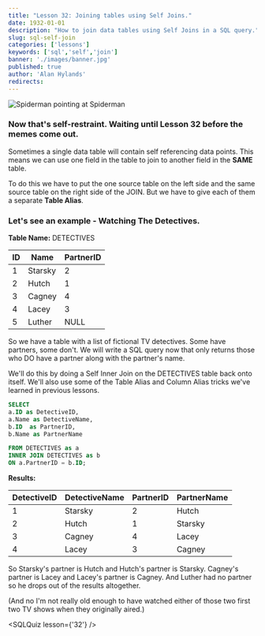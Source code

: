 ```yaml
---
title: "Lesson 32: Joining tables using Self Joins."
date: 1932-01-01
description: "How to join data tables using Self Joins in a SQL query."
slug: sql-self-join
categories: ['lessons']
keywords: ['sql','self','join']
banner: './images/banner.jpg'
published: true
author: 'Alan Hylands'
redirects:
---
```


![Spiderman pointing at Spiderman](./spiderman-point-self.jpg)

### Now that's self-restraint. Waiting until Lesson 32 before the memes come out.

Sometimes a single data table will contain self referencing data points. This means we can use one field in the table to join to another field in the **SAME** table.

To do this we have to put the one source table on the left side and the same source table on the right side of the JOIN. But we have to give each of them a separate **Table Alias**.

### Let's see an example - Watching The Detectives.

**Table Name:** DETECTIVES

|ID|Name|PartnerID|
|---|---|---|
|1|Starsky|2|
|2|Hutch|1|
|3|Cagney|4|
|4|Lacey|3|
|5|Luther|NULL|

So we have a table with a list of fictional TV detectives. Some have partners, some don't. We will write a SQL query now that only returns those who DO have a partner along with the partner's name.

We'll do this by doing a Self Inner Join on the DETECTIVES table back onto itself. We'll also use some of the Table Alias and Column Alias tricks we've learned in previous lessons.

```sql
SELECT
a.ID as DetectiveID,
a.Name as DetectiveName,
b.ID  as PartnerID,
b.Name as PartnerName 

FROM DETECTIVES as a  
INNER JOIN DETECTIVES as b 
ON a.PartnerID = b.ID;
```

**Results:**

|DetectiveID|DetectiveName|PartnerID|PartnerName|
|---|---|---|---|
|1|Starsky|2|Hutch|
|2|Hutch|1|Starsky|
|3|Cagney|4|Lacey|
|4|Lacey|3|Cagney|

So Starsky's partner is Hutch and Hutch's partner is Starsky. Cagney's partner is Lacey and Lacey's partner is Cagney. And Luther had no partner so he drops out of the results altogether.

(And no I'm not really old enough to have watched either of those two first two TV shows when they originally aired.)

<SQLQuiz lesson={'32'} />